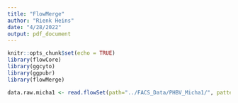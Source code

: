 ```yaml
---
title: "FlowMerge"
author: "Rienk Heins"
date: "4/28/2022"
output: pdf_document
---
```


```r
knitr::opts_chunk$set(echo = TRUE)
library(flowCore)
library(ggcyto)
library(ggpubr)
library(flowMerge)
```

```r
data.raw.micha1 <- read.flowSet(path="../FACS_Data/PHBV_Micha1/", pattern=".fcs", alter.names = T)
```

```r

```

